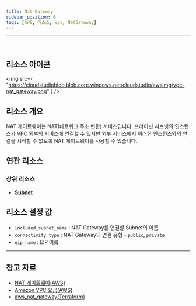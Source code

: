 ```yaml
---
title: Nat Gateway
sidebar_position: 0
tags: [AWS, 리소스, Vpc, NatGateway]
---
```


<hr />
<br />

## 리소스 아이콘

<img
    src={
        "https://cloudstudioblob.blob.core.windows.net/cloudstudio/awsImg/vpc-nat_gateway.png"
    }
/>

## 리소스 개요

NAT 게이트웨이는 NAT(네트워크 주소 변환) 서비스입니다. 프라이빗 서브넷의 인스턴스가 VPC 외부의 서비스에 연결할 수 있지만 외부 서비스에서 이러한 인스턴스와의 연결을 시작할 수 없도록 NAT 게이트웨이를 사용할 수 있습니다.

## 연관 리소스

### 상위 리소스

-   [**Subnet**](https://docs.cstudio.app/docs/resource/aws/Vpc/Subnet)

## 리소스 설정 값

-   `included_subnet_name` : NAT Gateway를 연결할 Subnet의 이름
-   `connectivity_type` : NAT Gateway의 연결 유형 - `public`, `private`
-   `eip_name` : EIP 이름

---

## 참고 자료

-   [NAT 게이트웨이(AWS)](https://docs.aws.amazon.com/ko_kr/vpc/latest/userguide/vpc-nat-gateway.html)
-   [Amazon VPC 요금(AWS)](https://aws.amazon.com/ko/vpc/pricing/)
-   [aws_nat_gateway(Terraform)](https://registry.terraform.io/providers/hashicorp/aws/latest/docs/resources/nat_gateway)
